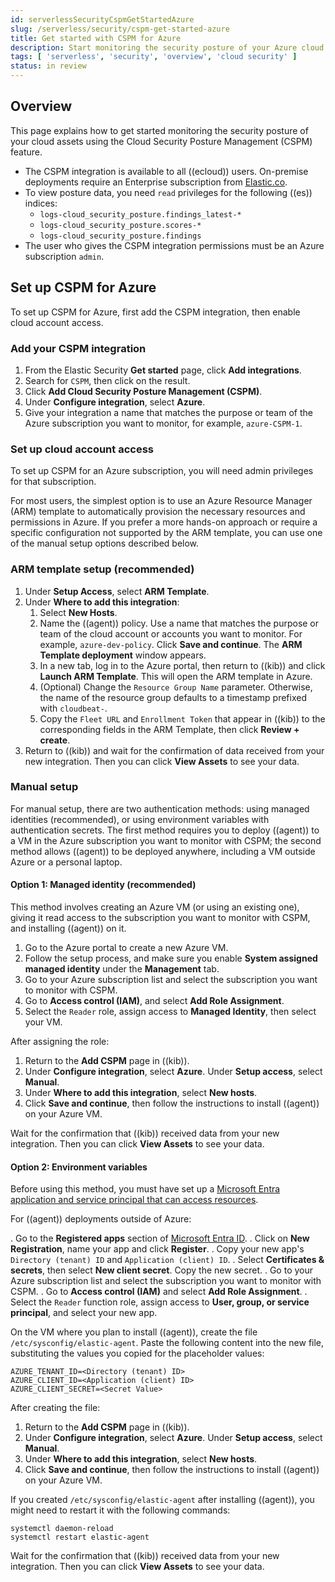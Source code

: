 ```yaml
---
id: serverlessSecurityCspmGetStartedAzure
slug: /serverless/security/cspm-get-started-azure
title: Get started with CSPM for Azure
description: Start monitoring the security posture of your Azure cloud assets.
tags: [ 'serverless', 'security', 'overview', 'cloud security' ]
status: in review
---
```


<DocBadge template="technical preview" />
<div id="cspm-get-started-azure"></div>

<div id="cspm-overview-azure"></div>

## Overview

This page explains how to get started monitoring the security posture of your cloud assets using the Cloud Security Posture Management (CSPM) feature.

<DocCallOut title="Requirements">

* The CSPM integration is available to all ((ecloud)) users. On-premise deployments require an Enterprise subscription from [Elastic.co](https://www.elastic.co/pricing).
* To view posture data, you need `read` privileges for the following ((es)) indices:
  * `logs-cloud_security_posture.findings_latest-*`
  * `logs-cloud_security_posture.scores-*`
  * `logs-cloud_security_posture.findings`
* The user who gives the CSPM integration permissions must be an Azure subscription `admin`.

</DocCallOut>

<div id="cspm-setup-azure"></div>

## Set up CSPM for Azure

To set up CSPM for Azure, first add the CSPM integration, then enable cloud account access.

<div id="cspm-add-and-name-integration-azure"></div>

### Add your CSPM integration
1. From the Elastic Security **Get started** page, click **Add integrations**.
1. Search for `CSPM`, then click on the result.
1. Click **Add Cloud Security Posture Management (CSPM)**.
1. Under **Configure integration**, select **Azure**.
1. Give your integration a name that matches the purpose or team of the Azure subscription you want to monitor, for example, `azure-CSPM-1`.

<div id="cspm-set-up-cloud-access-section-azure"></div>

### Set up cloud account access
To set up CSPM for an Azure subscription, you will need admin privileges for that subscription.

For most users, the simplest option is to use an Azure Resource Manager (ARM) template to automatically provision the necessary resources and permissions in Azure. If you prefer a more hands-on approach or require a specific configuration not supported by the ARM template, you can use one of the manual setup options described below.

<div id="cspm-set-up-ARM"></div>

### ARM template setup (recommended)

1. Under **Setup Access**, select **ARM Template**.
1. Under **Where to add this integration**:
    1. Select **New Hosts**.
    1. Name the ((agent)) policy. Use a name that matches the purpose or team of the cloud account or accounts you want to monitor. For example, `azure-dev-policy`. Click **Save and continue**. The **ARM Template deployment** window appears.
    1. In a new tab, log in to the Azure portal, then return to ((kib)) and click **Launch ARM Template**. This will open the ARM template in Azure.
    1. (Optional) Change the `Resource Group Name` parameter. Otherwise, the name of the resource group defaults to a timestamp prefixed with `cloudbeat-`.
    1. Copy the `Fleet URL` and `Enrollment Token` that appear in ((kib)) to the corresponding fields in the ARM Template, then click **Review + create**.
1. Return to ((kib)) and wait for the confirmation of data received from your new integration. Then you can click **View Assets** to see your data.

<div id="cspm-set-up-manual-azure"></div>

### Manual setup

For manual setup, there are two authentication methods: using managed identities (recommended), or using environment variables with authentication secrets. The first method requires you to deploy ((agent)) to a VM in the Azure subscription you want to monitor with CSPM; the second method allows ((agent)) to be deployed anywhere, including a VM outside Azure or a personal laptop.

<div id="cspm-azure-managed-identity-setup"></div>

#### Option 1: Managed identity (recommended)

This method involves creating an Azure VM (or using an existing one), giving it read access to the subscription you want to monitor with CSPM, and installing ((agent)) on it.

1. Go to the Azure portal to create a new Azure VM.
1. Follow the setup process, and make sure you enable **System assigned managed identity** under the **Management** tab.
1. Go to your Azure subscription list and select the subscription you want to monitor with CSPM.
1. Go to **Access control (IAM)**, and select **Add Role Assignment**.
1. Select the `Reader` role, assign access to **Managed Identity**, then select your VM.

After assigning the role:

1. Return to the **Add CSPM** page in ((kib)). 
1. Under **Configure integration**, select **Azure**. Under **Setup access**, select **Manual**.
1. Under **Where to add this integration**, select **New hosts**.
1. Click **Save and continue**, then follow the instructions to install ((agent)) on your Azure VM.

Wait for the confirmation that ((kib)) received data from your new integration. Then you can click **View Assets** to see your data.

<div id="cspm-azure-env-vars-setup"></div>

#### Option 2: Environment variables

Before using this method, you must have set up a [Microsoft Entra application and service principal that can access resources](https://learn.microsoft.com/en-us/entra/identity-platform/howto-create-service-principal-portal#get-tenant-and-app-id-values-for-signing-in). 

For ((agent)) deployments outside of Azure:

. Go to the **Registered apps** section of [Microsoft Entra ID](https://ms.portal.azure.com/#view/Microsoft_AAD_IAM/ActiveDirectoryMenuBlade/~/RegisteredApps).
. Click on **New Registration**, name your app and click **Register**.
. Copy your new app's `Directory (tenant) ID` and `Application (client) ID`.
. Select **Certificates & secrets**, then select **New client secret**. Copy the new secret.
. Go to your Azure subscription list and select the subscription you want to monitor with CSPM.
. Go to **Access control (IAM)** and select **Add Role Assignment**. 
. Select the `Reader` function role, assign access to **User, group, or service principal**, and select your new app.

On the VM where you plan to install ((agent)), create the file `/etc/sysconfig/elastic-agent`. Paste the following content into the new file, substituting the values you copied for the placeholder values:

```
AZURE_TENANT_ID=<Directory (tenant) ID>
AZURE_CLIENT_ID=<Application (client) ID>
AZURE_CLIENT_SECRET=<Secret Value>
```

After creating the file:

1. Return to the **Add CSPM** page in ((kib)). 
1. Under **Configure integration**, select **Azure**. Under **Setup access**, select **Manual**.
1. Under **Where to add this integration**, select **New hosts**.
1. Click **Save and continue**, then follow the instructions to install ((agent)) on your Azure VM.

If you created `/etc/sysconfig/elastic-agent` after installing ((agent)), you might need to restart it with the following commands:

```shell
systemctl daemon-reload 
systemctl restart elastic-agent
```

Wait for the confirmation that ((kib)) received data from your new integration. Then you can click **View Assets** to see your data.
